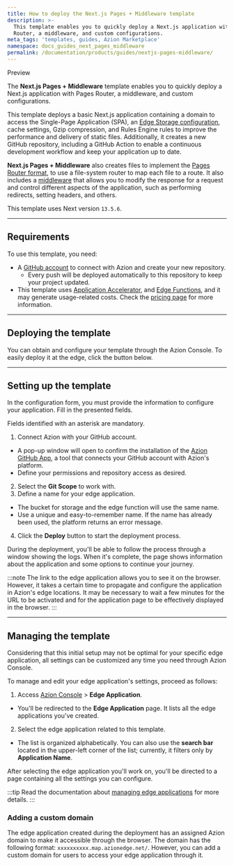 ```yaml
---
title: How to deploy the Next.js Pages + Middleware template
description: >-
  This template enables you to quickly deploy a Next.js application with Pages
  Router, a middleware, and custom configurations.
meta_tags: 'templates, guides, Azion Marketplace'
namespace: docs_guides_next_pages_middleware
permalink: /documentation/products/guides/nextjs-pages-middleware/
---
```



<Tag severity="info" client:only="vue">
Preview
</Tag>

The **Next.js Pages + Middleware** template enables you to quickly deploy a Next.js application with Pages Router, a middleware, and custom configurations.

This template deploys a basic Next.js application containing a domain to access the Single-Page Application (SPA), an [Edge Storage configuration](/en/documentation/products/store/edge-storage/), cache settings, Gzip compression, and Rules Engine rules to improve the performance and delivery of static files. Additionally, it creates a new GitHub repository, including a GitHub Action to enable a continuous development workflow and keep your application up to date.

**Next.js Pages + Middleware** also creates files to implement the [Pages Router format](https://nextjs.org/docs/pages), to use a file-system router to map each file to a route. It also includes a [middleware](https://nextjs.org/docs/app/building-your-application/routing/middleware) that allows you to modify the response for a request and control different aspects of the application, such as performing redirects, setting headers, and others.

This template uses Next version `13.5.6`.

---

## Requirements

To use this template, you need:

- A [GitHub account](https://github.com/signup) to connect with Azion and create your new repository.
  - Every push will be deployed automatically to this repository to keep your project updated.
- This template uses [Application Accelerator](/en/documentation/products/build/edge-application/application-accelerator/), and [Edge Functions](/en/documentation/products/build/edge-application/edge-functions/), and it may generate usage-related costs. Check the [pricing page](https://www.azion.com/en/pricing/) for more information.

---

## Deploying the template

You can obtain and configure your template through the Azion Console. To easily deploy it at the edge, click the button below.

 <LinkButton
    label="Deploy"
    link="https://console.azion.com/create/nextjs/nextjs-pages-middleware"
    icon="ai ai-azion"
    icon-pos="left"
  />

---

## Setting up the template

In the configuration form, you must provide the information to configure your application. Fill in the presented fields. 

Fields identified with an asterisk are mandatory.

1. Connect Azion with your GitHub account.
- A pop-up window will open to confirm the installation of the [Azion GitHub App](https://www.azion.com/en/documentation/products/guides/azion-github-app/), a tool that connects your GitHub account with Azion's platform.
- Define your permissions and repository access as desired.
2. Select the **Git Scope** to work with.
3. Define a name for your edge application.
- The bucket for storage and the edge function will use the same name.
- Use a unique and easy-to-remember name. If the name has already been used, the platform returns an error message.
4. Click the **Deploy** button to start the deployment process.

During the deployment, you'll be able to follow the process through a window showing the logs. When it's complete, the page shows information about the application and some options to continue your journey.

:::note
The link to the edge application allows you to see it on the browser. However, it takes a certain time to propagate and configure the application in Azion's edge locations. It may be necessary to wait a few minutes for the URL to be activated and for the application page to be effectively displayed in the browser.
:::

---

## Managing the template

Considering that this initial setup may not be optimal for your specific edge application, all settings can be customized any time you need through Azion Console.

To manage and edit your edge application's settings, proceed as follows:

1. Access [Azion Console](/en/documentation/products/guides/how-to-access-azion-console/) > **Edge Application**.
- You'll be redirected to the **Edge Application** page. It lists all the edge applications you've created. 
2. Select the edge application related to this template. 
- The list is organized alphabetically. You can also use the **search bar** located in the upper-left corner of the list; currently, it filters only by **Application Name**.

After selecting the edge application you'll work on, you'll be directed to a page containing all the settings you can configure.

:::tip
Read the documentation about [managing edge applications](/en/documentation/products/build/edge-application/first-steps/) for more details.
:::

### Adding a custom domain

The edge application created during the deployment has an assigned Azion domain to make it accessible through the browser. The domain has the following format: `xxxxxxxxxx.map.azionedge.net/`. However, you can add a custom domain for users to access your edge application through it.


<LinkButton link="/en/documentation/products/guides/configure-a-domain/" label="go to configuring a domain guide" severity="secondary" /> 




